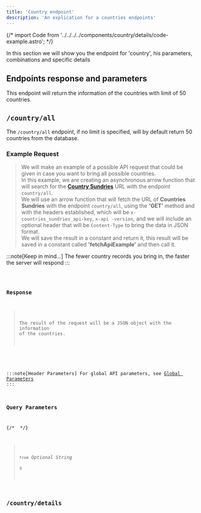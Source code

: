 ```yaml
---
title: 'Country endpoint'
description: 'An explication for a countries endpoints'
---
```



 {/* import Code from '../../../../components/country/details/code-example.astro'; */}

In this section we will show you the endpoint for 'country', his parameters, combinations and specific details

## Endpoints response and parameters

This endpoint will return the information of the countries with limit of 50 countries.

## `/country/all`
The `/country/all` endpoint, if no limit is specified, will by default return 50 countries from the database.

### Example Request
>We will make an example of a possible API request that could be given in case you want to bring all possible countries.\
In this example, we are creating an asynchronous arrow function that will search for the [**Country Sundries**](http://countries-sundries-api.com/) URL with the endpoint `country/all`.\
We will use an arrow function that will fetch the URL of **Countries Sundries** with the endpoint `country/all`, using the **'GET'** method and with the headers established, which will be `x-countries_sundries_api-key`, `x-api -version`, and we will include an optional header that will be `Content-Type` to bring the data in JSON format.\
We will save the result in a constant and return it, this result will be saved in a constant called **'fetchApiExample'** and then call it.

:::note[Keep in mind...]
  The fewer country records you bring in, the faster the server will respond 
:::

<Code />

### Response
>The result of the request will be a JSON object with the information of the countries.

<Response />

:::note[Header Parameters]
For global API parameters, see [Global Parameters](/docs/api-reference/global-parameters)
:::

### Query Parameters
{/* <QueryParams /> */}
>`from` _Optional String_\
s


## `/country/details`
